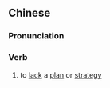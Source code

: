 {{also|无计}}
==Chinese==
{{zh-forms|s=无计}}

===Pronunciation===
{{zh-pron
|m=wújì
|cat=v
}}

===Verb===
{{zh-verb}}

# {{lb|zh|literary}} to [[lack]] a [[plan]] or [[strategy]]